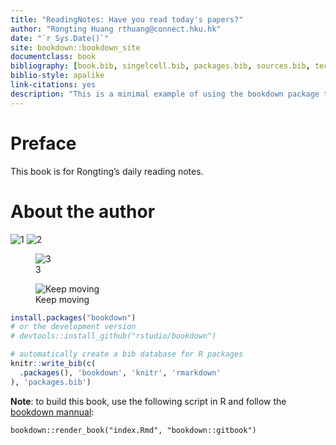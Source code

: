 ```yaml
--- 
title: "ReadingNotes: Have you read today's papers?"
author: "Rongting Huang rthuang@connect.hku.hk"
date: "`r Sys.Date()`"
site: bookdown::bookdown_site
documentclass: book
bibliography: [book.bib, singelcell.bib, packages.bib, sources.bib, tech.bib, pubmon.bib, topic_based.bib]
biblio-style: apalike
link-citations: yes
description: "This is a minimal example of using the bookdown package to write a book. The output format for this example is bookdown::gitbook."
---
```


# Preface {-}


This book is for Rongting's daily reading notes.

# About the author {-}

![1](./figs/Rongting/IMG-5393.jpg)
![2](./figs/Rongting/IMG-6316.PNG)


![3](./figs/Rongting/IMG-7418.JPG)


![Keep moving](./figs/Rongting/IMG-8010.JPG)




```r
install.packages("bookdown")
# or the development version
# devtools::install_github("rstudio/bookdown")
```


```r
# automatically create a bib database for R packages
knitr::write_bib(c(
  .packages(), 'bookdown', 'knitr', 'rmarkdown'
), 'packages.bib')
```

**Note**: to build this book, use the following script in R and follow the [bookdown mannual](https://bookdown.org/yihui/bookdown/):
```
bookdown::render_book("index.Rmd", "bookdown::gitbook")
```


